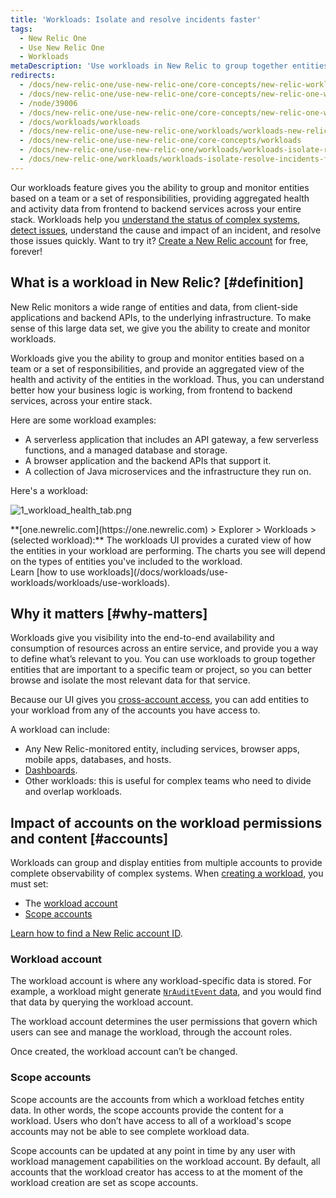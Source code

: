 ```yaml
---
title: 'Workloads: Isolate and resolve incidents faster'
tags:
  - New Relic One
  - Use New Relic One
  - Workloads
metaDescription: 'Use workloads in New Relic to group together entities that make up a specific business service, making it easier to isolate and troubleshoot issues.'
redirects:
  - /docs/new-relic-one/use-new-relic-one/core-concepts/new-relic-workloads-create-groupings-entities
  - /docs/new-relic-one/use-new-relic-one/core-concepts/new-relic-one-workloads-observe-your-full-stack
  - /node/39006
  - /docs/new-relic-one/use-new-relic-one/core-concepts/new-relic-one-workloads-isolate-resolve-incidents-faster
  - /docs/workloads/workloads
  - /docs/new-relic-one/use-new-relic-one/workloads/workloads-new-relic-one-isolate-resolve-incidents-faster
  - /docs/new-relic-one/use-new-relic-one/core-concepts/workloads
  - /docs/new-relic-one/use-new-relic-one/workloads/workloads-isolate-resolve-incidents-faster
  - /docs/new-relic-one/workloads/workloads-isolate-resolve-incidents-faster
---
```



Our workloads feature gives you the ability to group and monitor entities based on a team or a set of responsibilities, providing aggregated health and activity data from frontend to backend services across your entire stack. Workloads help you [understand the status of complex systems](/docs/workloads/use-workloads/workloads/use-workloads), [detect issues](/docs/workloads/use-workloads/workloads/workload-status), understand the cause and impact of an incident, and resolve those issues quickly. Want to try it? [Create a New Relic account](https://newrelic.com/signup) for free, forever!

## What is a workload in New Relic? [#definition]

New Relic monitors a wide range of entities and data, from client-side applications and backend APIs, to the underlying infrastructure. To make sense of this large data set, we give you the ability to create and monitor workloads.

Workloads give you the ability to group and monitor entities based on a team or a set of responsibilities, and provide an aggregated view of the health and activity of the entities in the workload. Thus, you can understand better how your business logic is working, from frontend to backend services, across your entire stack.

Here are some workload examples:

* A serverless application that includes an API gateway, a few serverless functions, and a managed database and storage.
* A browser application and the backend APIs that support it.
* A collection of Java microservices and the infrastructure they run on.

Here's a workload:

<img
  title="workload_health_tab.png"
  alt="1_workload_health_tab.png"
  src={img01Workloadhealthtabpng}
/>

<figcaption>
  **[one.newrelic.com](https://one.newrelic.com) > Explorer > Workloads > (selected workload):** The workloads UI provides a curated view of how the entities in your workload are performing. The charts you see will depend on the types of entities you've included to the workload.
</figcaption>

<Callout variant="tip">
  Learn [how to use workloads](/docs/workloads/use-workloads/workloads/use-workloads).
</Callout>

## Why it matters [#why-matters]

Workloads give you visibility into the end-to-end availability and consumption of resources across an entire service, and provide you a way to define what’s relevant to you. You can use workloads to group together entities that are important to a specific team or project, so you can better browse and isolate the most relevant data for that service.

Because our UI gives you [cross-account access](/docs/new-relic-one/use-new-relic-one/core-concepts/cross-account-features-security-new-relic-one), you can add entities to your workload from any of the accounts you have access to.

A workload can include:

* Any New Relic-monitored entity, including services, browser apps, mobile apps, databases, and hosts.
* [Dashboards](/docs/dashboards/new-relic-one-dashboards/get-started/introduction-new-relic-one-dashboards).
* Other workloads: this is useful for complex teams who need to divide and overlap workloads.

## Impact of accounts on the workload permissions and content [#accounts]

Workloads can group and display entities from multiple accounts to provide complete observability of complex systems. When [creating a workload](/docs/new-relic-one/use-new-relic-one/workloads/use-workloads/#create), you must set:

* The [workload account](#workload-account)
* [Scope accounts](#scope-accounts)

[Learn how to find a New Relic account ID](/docs/accounts/install-new-relic/account-setup/account-id).

### Workload account

The workload account is where any workload-specific data is stored. For example, a workload might generate [`NrAuditEvent` data](/docs/insights/insights-data-sources/default-data/nrauditevent-event-data-query-examples), and you would find that data by querying the workload account.

The workload account determines the user permissions that govern which users can see and manage the workload, through the account roles.

Once created, the workload account can’t be changed.

### Scope accounts

Scope accounts are the accounts from which a workload fetches entity data. In other words, the scope accounts provide the content for a workload. Users who don’t have access to all of a workload's scope accounts may not be able to see complete workload data.

Scope accounts can be updated at any point in time by any user with workload management capabilities on the workload account. By default, all accounts that the workload creator has access to at the moment of the workload creation are set as scope accounts.
